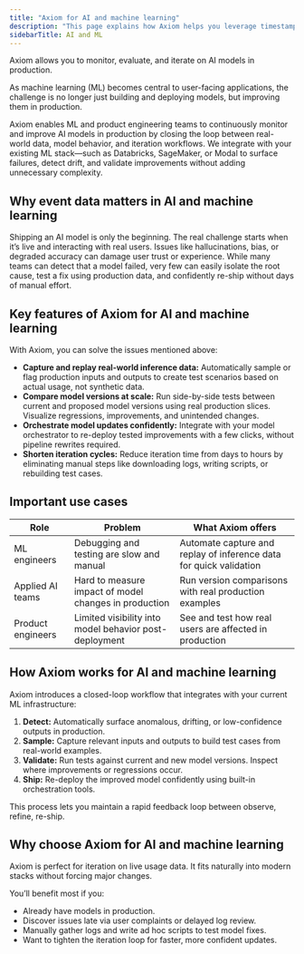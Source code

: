 ```yaml
---
title: "Axiom for AI and machine learning"
description: "This page explains how Axiom helps you leverage timestamped event data for AI and machine learning purposes."
sidebarTitle: AI and ML
---
```


Axiom allows you to monitor, evaluate, and iterate on AI models in production.

As machine learning (ML) becomes central to user-facing applications, the challenge is no longer just building and deploying models, but improving them in production.

Axiom enables ML and product engineering teams to continuously monitor and improve AI models in production by closing the loop between real-world data, model behavior, and iteration workflows. We integrate with your existing ML stack—such as Databricks, SageMaker, or Modal to surface failures, detect drift, and validate improvements without adding unnecessary complexity.

## Why event data matters in AI and machine learning

Shipping an AI model is only the beginning. The real challenge starts when it’s live and interacting with real users. Issues like hallucinations, bias, or degraded accuracy can damage user trust or experience. While many teams can detect that a model failed, very few can easily isolate the root cause, test a fix using production data, and confidently re-ship without days of manual effort.

## Key features of Axiom for AI and machine learning

With Axiom, you can solve the issues mentioned above:

- **Capture and replay real-world inference data:** Automatically sample or flag production inputs and outputs to create test scenarios based on actual usage, not synthetic data.
- **Compare model versions at scale:** Run side-by-side tests between current and proposed model versions using real production slices. Visualize regressions, improvements, and unintended changes.
- **Orchestrate model updates confidently:** Integrate with your model orchestrator to re-deploy tested improvements with a few clicks, without pipeline rewrites required.
- **Shorten iteration cycles:** Reduce iteration time from days to hours by eliminating manual steps like downloading logs, writing scripts, or rebuilding test cases.

## Important use cases

| Role               | Problem                                                                | What Axiom offers                                                       |
|--------------------|------------------------------------------------------------------------|-------------------------------------------------------------------------|
| ML engineers       | Debugging and testing are slow and manual                              | Automate capture and replay of inference data for quick validation      |
| Applied AI teams   | Hard to measure impact of model changes in production                  | Run version comparisons with real production examples                   |
| Product engineers  | Limited visibility into model behavior post-deployment                 | See and test how real users are affected in production                  |

## How Axiom works for AI and machine learning

Axiom introduces a closed-loop workflow that integrates with your current ML infrastructure:

1. **Detect:** Automatically surface anomalous, drifting, or low-confidence outputs in production.
1. **Sample:** Capture relevant inputs and outputs to build test cases from real-world examples.
1. **Validate:** Run tests against current and new model versions. Inspect where improvements or regressions occur.
1. **Ship:** Re-deploy the improved model confidently using built-in orchestration tools.

This process lets you maintain a rapid feedback loop between observe, refine, re-ship.

## Why choose Axiom for AI and machine learning

Axiom is perfect for iteration on live usage data. It fits naturally into modern stacks without forcing major changes.

You’ll benefit most if you:

- Already have models in production.
- Discover issues late via user complaints or delayed log review.
- Manually gather logs and write ad hoc scripts to test model fixes.
- Want to tighten the iteration loop for faster, more confident updates.

